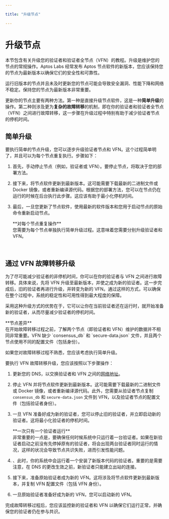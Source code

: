 ```yaml
---

title: "升级节点"

---
```



# 升级节点

本节包含有关升级您的验证者和验证者全节点（VFN）的教程。升级是维护您的节点的常规操作。Aptos Labs 经常发布 Aptos 节点软件的新版本，您应该保持您的节点为最新版本以确保它们的安全性和可靠性。

<Callout type="warning">
运行旧版本的节点并且未及时更新您的节点可能会导致安全漏洞、性能下降和网络不稳定。保持您的节点为最新版本非常重要。
</Callout>

更新你的节点主要有两种方法。第一种是直接升级节点软件，这是一种**简单升级**的操作。第二种则涉及更为**复杂的故障转移**的机制，即在你的验证者和验证者全节点（VFN）之间进行故障转移，这一步骤在升级过程中特别有助于减少验证者节点的停机时间。

## 简单升级

要执行简单的节点升级，您可以逐步升级验证者节点和 VFN。这个过程简单明了，并且可以为每个节点重复执行。步骤如下：

1. 首先，手动停止节点（例如，验证者或 VFN）。要停止节点，将取决于您的部署方法。
2. 接下来，将节点软件更新到最新版本。这可能需要下载最新的二进制文件或 Docker 镜像，或者重新编译源代码。根据您的部署方法，您可以在节点仍在运行的时候在后台执行此步骤。这应该有助于最小化停机时间。
3. 最后，一旦您更新了节点软件，使用最新的软件版本和您用于启动节点的原始命令重新启动节点。

   <Callout type="info">
   **对每个节点重复操作**<br />
   您需要为每个节点单独执行简单升级过程。这意味着您需要分别升级验证者和 VFN。
   </Callout>

<br />

## 通过 VFN 故障转移升级

为了尽可能减少验证者的非停机时间，你可以在你的验证者与 VFN 之间进行故障转移。具体来说，先将 VFN 升级至最新版本，并使之成为新的验证者。这一步完成后，旧的验证者再进行升级，并转变为新的 VFN。通过这样的方式，可以确保在整个过程中，系统的稳定性和可用性得到最大程度的保障。

采用这种升级方式的优势在于，它可以让你在当前验证者还在运行时，就开始准备新的验证者，从而尽量减少验证者的停机时间。

<Callout type="warning">
**节点差异**<br />
在开始故障转移过程之前，了解两个节点（即验证者和 VFN）维护的数据并不相同非常重要。VFN 缺少 `consensus_db` 和 `secure-data.json` 文件，并且两个节点使用不同的配置文件（包括身份）。

如果您对故障转移过程不熟悉，您应该考虑执行简单升级。
</Callout>

要执行 VFN 故障转移升级，您应该按照以下步骤操作：

1. 更新您的 DNS，以交换验证者和 VFN 之间的[网络地址](../connect-nodes/connect-to-aptos-network.mdx#3-更新链上网络地址)。
2. 停止 VFN 并将节点软件更新到最新版本。这可能需要下载最新的二进制文件或 Docker 镜像，或者重新编译源代码。此外，您需要从验证者节点复制 `consensus_db` 和 `secure-data.json` 文件到 VFN，以及验证者节点的配置文件（包括验证者身份）。
3. 一旦 VFN 准备好成为新的验证者，您可以停止旧的验证者，并立即启动新的验证者。这将最小化验证者的停机时间。

   <Callout type="warning">
   **一次只有一个验证者运行** <br />
   非常重要的一点是，要确保任何时候系统中只运行着一台验证者。如果在新验证者启动之前没有先停掉原有的验证者，将会出现两台验证者同时运行的情况，这样的状况会导致节点共识失败，进而引发性能问题。
   </Callout>

4. 、此时，你的系统中会运行着一个安装了新版本代码的验证者。重要的是需要注意，在 DNS 的更改生效之前，新验证者只能建立出站的连接。
5. 接下来，准备原始验证者成为新的 VFN。这将涉及将节点软件更新到最新版本，并复制 VFN 配置文件（包括 VFN 身份）。
6. 一旦原始验证者准备好成为新的 VFN，您可以启动新的 VFN。

<Callout type="info">
完成故障转移过程后，您应该监控新的验证者和 VFN 以确保它们运行正常，并确保您的验证者仍在参与共识。
</Callout>
